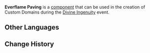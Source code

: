 {{Component Infobox
|id          = 4001
|image       = Item Everflame Paving.png
|load        = 2
|description = Climbable.<br />This surface will periodically release bursts of fire, causing nearby characters to be affected by Pyro.
|placement   = Free
|category    = Traps
|size        = 5 · 5 · 5
}}
'''Everflame Paving''' is a [[component]] that can be used in the creation of Custom Domains during the [[Divine Ingenuity]] event.

==Other Languages==
{{Other Languages
|default_hidden = 1
|en      = Everflame Paving
|zhs     = 永燃地面
|zhs_rm  = Yǒng Rán Dìmiàn
|zht     = 永燃地面
|zht_rm  = Yǒng Rán Dìmiàn
|ja      = 永燃ブロック
|ja_rm   = Einen Burokku{{Assumed}}
|ko      = 영원히 타오르는 지면
|ko_rm   = Yeongwonhi Taoreuneun Jimyeon
|es      = Superficie en llamas
|fr      = Pavage de feu
|ru      = Огненное покрытие
|th      = บล็อกเพลิงนิรันดร์
|th_rm   = 
|vi      = Mặt Đất Rực Lửa
|de      = Pflaster der ewigen Flammer
|id      = Platform Berapi
|pt      = Pavimentação Flamejante
}}

==Change History==
{{Change History|2.5}}